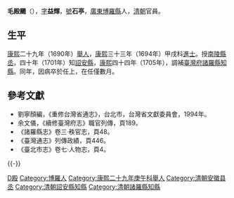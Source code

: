 '''毛殿颺'''（{{bd|17世纪|？|1705年|catIdx=M毛}}），[[表字|字]]'''益輝'''，[[號|號]]'''石亭'''，[[廣東|廣東]][[博羅縣|博羅縣]]人，[[清朝|清朝]]官員。

== 生平 ==
[[康熙|康熙]]二十九年（1690年）[[舉人|舉人]]，[[康熙|康熙]]三十三年（1694年）甲戌科[[進士|進士]]。授[[南陵县|南陵]][[縣丞|縣丞]]，四十年（1701年）知[[詔安縣|詔安縣]]，[[康熙|康熙]]四十四年（1705年），調補[[臺灣府|臺灣府]][[諸羅縣|諸羅縣]][[知縣|知縣]]。同年，因病卒於任上，在任僅數月。

==參考文獻==
*劉寧顏編，《重修台灣省通志》，台北市，台灣省文獻委員會，1994年。
*余文儀，《續修臺灣府志》職官列傳，頁189。
*《諸羅縣志》卷三·秩官志，頁48。
*《臺灣通志》列傳政績，頁446。
*《臺北市志》卷七·人物志，頁4。

{{-}}
{{start box}}
{{s-off}}
{{succession box|[[宋永清|宋永清]]|[[孫元衡|孫元衡]]|[[臺灣府|臺灣府]][[諸羅縣|諸羅縣]][[知縣|知縣]]|<small>康熙四十四年（1705年）上任</small>}}
{{end box}}

{{康熙三十三年甲戌科殿試金榜}}

{{Authority control}}

{{DEFAULTSORT:Mao毛}}
[[Category:毛姓|D殿]]
[[Category:博羅人|Category:博羅人]]
[[Category:康熙二十九年庚午科舉人|Category:康熙二十九年庚午科舉人]]
[[Category:清朝安徽县丞|Category:清朝安徽县丞]]
[[Category:清朝詔安縣知縣|Category:清朝詔安縣知縣]]
[[Category:清朝諸羅縣知縣|Category:清朝諸羅縣知縣]]